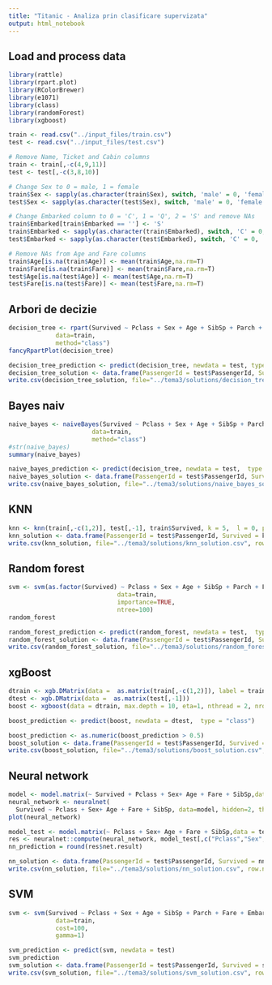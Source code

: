 ```yaml
---
title: "Titanic - Analiza prin clasificare supervizata"
output: html_notebook
---
```


## Load and process data
```r
library(rattle)
library(rpart.plot)
library(RColorBrewer)
library(e1071)
library(class)
library(randomForest)
library(xgboost)

train <- read.csv("../input_files/train.csv")
test <- read.csv("../input_files/test.csv")

# Remove Name, Ticket and Cabin columns
train <- train[,-c(4,9,11)]
test <- test[,-c(3,8,10)]

# Change Sex to 0 = male, 1 = female
train$Sex <- sapply(as.character(train$Sex), switch, 'male' = 0, 'female' = 1)
test$Sex <- sapply(as.character(test$Sex), switch, 'male' = 0, 'female' = 1)

# Change Embarked column to 0 = 'C', 1 = 'Q', 2 = 'S' and remove NAs
train$Embarked[train$Embarked == ''] <- 'S'
train$Embarked <- sapply(as.character(train$Embarked), switch, 'C' = 0, 'Q' = 1, 'S' = 2)
test$Embarked <- sapply(as.character(test$Embarked), switch, 'C' = 0, 'Q' = 1, 'S' = 2)

# Remove NAs from Age and Fare columns
train$Age[is.na(train$Age)] <- mean(train$Age,na.rm=T)
train$Fare[is.na(train$Fare)] <- mean(train$Fare,na.rm=T)
test$Age[is.na(test$Age)] <- mean(test$Age,na.rm=T)
test$Fare[is.na(test$Fare)] <- mean(test$Fare,na.rm=T)
```

## Arbori de decizie
```r
decision_tree <- rpart(Survived ~ Pclass + Sex + Age + SibSp + Parch + Fare + Embarked,
             data=train,
             method="class")
fancyRpartPlot(decision_tree)

decision_tree_prediction <- predict(decision_tree, newdata = test, type = "class",  control=rpart.control(minsplit=2, cp=0.005))
decision_tree_solution <- data.frame(PassengerId = test$PassengerId, Survived = decision_tree_prediction)
write.csv(decision_tree_solution, file="../tema3/solutions/decision_tree_solution.csv", row.names = FALSE)
```

## Bayes naiv
```r
naive_bayes <- naiveBayes(Survived ~ Pclass + Sex + Age + SibSp + Parch + Fare + Embarked,
                       data=train,
                       method="class")
#str(naive_bayes)
summary(naive_bayes)

naive_bayes_prediction <- predict(decision_tree, newdata = test,  type = "class")
naive_bayes_solution <- data.frame(PassengerId = test$PassengerId, Survived = naive_bayes_prediction)
write.csv(naive_bayes_solution, file="../tema3/solutions/naive_bayes_solution.csv", row.names = FALSE)
```

## KNN
```r
knn <- knn(train[,-c(1,2)], test[,-1], train$Survived, k = 5,  l = 0, prob = FALSE, use.all = TRUE)
knn_solution <- data.frame(PassengerId = test$PassengerId, Survived = knn)
write.csv(knn_solution, file="../tema3/solutions/knn_solution.csv", row.names = FALSE)
```

## Random forest
```r
svm <- svm(as.factor(Survived) ~ Pclass + Sex + Age + SibSp + Parch + Fare + Embarked,
                              data=train, 
                              importance=TRUE, 
                              ntree=100)
random_forest

random_forest_prediction <- predict(random_forest, newdata = test,  type = "class")
random_forest_solution <- data.frame(PassengerId = test$PassengerId, Survived = random_forest_prediction)
write.csv(random_forest_solution, file="../tema3/solutions/random_forest_solution.csv", row.names = FALSE)
```

## xgBoost
```r
dtrain <- xgb.DMatrix(data =  as.matrix(train[,-c(1,2)]), label = train$Survived)
dtest <- xgb.DMatrix(data =  as.matrix(test[,-1]))
boost <- xgboost(data = dtrain, max.depth = 10, eta=1, nthread = 2, nround = 5, objective = "binary:logistic")

boost_prediction <- predict(boost, newdata = dtest,  type = "class")

boost_prediction <- as.numeric(boost_prediction > 0.5)
boost_solution <- data.frame(PassengerId = test$PassengerId, Survived = boost_prediction)
write.csv(boost_solution, file="../tema3/solutions/boost_solution.csv", row.names = FALSE)
```

## Neural network
```r
model <- model.matrix(~ Survived + Pclass + Sex+ Age + Fare + SibSp,data = train)
neural_network <- neuralnet( 
  Survived ~ Pclass + Sex+ Age + Fare + SibSp, data=model, hidden=2, threshold=0.01, linear.output = F)
plot(neural_network)

model_test <- model.matrix(~ Pclass + Sex+ Age + Fare + SibSp,data = test)
res <- neuralnet::compute(neural_network, model_test[,c("Pclass","Sex","Age", "Fare","SibSp")])
nn_prediction = round(res$net.result)

nn_solution <- data.frame(PassengerId = test$PassengerId, Survived = nn_prediction)
write.csv(nn_solution, file="../tema3/solutions/nn_solution.csv", row.names = FALSE)
```

## SVM
```r
svm <- svm(Survived ~ Pclass + Sex + Age + SibSp + Parch + Fare + Embarked,
             data=train,
             cost=100,
             gamma=1)

svm_prediction <- predict(svm, newdata = test)
svm_prediction
svm_solution <- data.frame(PassengerId = test$PassengerId, Survived = svm_prediction)
write.csv(svm_solution, file="../tema3/solutions/svm_solution.csv", row.names = FALSE)
```